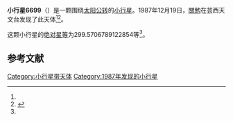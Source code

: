 {{Infobox planet
| bgcolour = #FFFFC0
| name = 6699 Igaueno
| symbol = 
| image = 
| caption = 
| discovery = yes
| discovery_ref = 
| discoverer = [[關勉|關勉]]
| discovery_site = [[芸西天文台|芸西天文台]] 
| discovered = 1987年12月19日
| designations = yes
| mp_name = 
| named_after = 
| alt_names = 1987 YK/ 1980 BT
| mp_category = [[主带小行星|主带小行星]]
| orbit_ref = <ref name="a">[http://ssd.jpl.nasa.gov/sbdb.cgi?sstr=6699 6699 Igaueno] {{Wayback|url=http://ssd.jpl.nasa.gov/sbdb.cgi?sstr=6699 |date=20140817053401 }}，小行星數據庫瀏覽器（JPL Small-Body Database Browser）－[[美国国家航空航天局|美国国家航空航天局]]喷气推进实验室</ref>
| epoch = 2456400.5 (2013年4月18日更新)
| aphelion = {{convert|3.104195586673093|AU|km|3|abbr=on|lk=out}}
| perihelion = {{convert|2.054047421733488|AU|km|3|abbr=on}}
| semimajor = {{convert|2.579121504203291|AU|km|3|abbr=on}}
| eccentricity = 0.203586408
| period = 1512.885745 [[日|日]]<br />4.14[[儒略年|儒略年]]
| avg_speed = 
| inclination = 4.894526337454412
| asc_node = 66.08391414980132
| mean_anomaly = 
| arg_peri = 299.5706789122854
| satellites = 
| physical_characteristics = yes
| dimensions = 
| mass = 
| density = 
| surface_grav = 
| escape_velocity = 
| sidereal_day = 
| axial_tilt = 
| pole_ecliptic_lat = 
| pole_ecliptic_lon = 
| albedo = 
| temperatures= 
| temp_name1 = 
| mean_temp_1 = 
| max_temp_1 = 
| temp_name2 = 
| max_temp_2 = 
| spectral_type = 
| abs_magnitude = 299.5706789122854
}}

'''小行星6699'''（{{lang-en|6699 Igaueno}}）是一颗围绕[[太阳|太阳]][[公转|公转]]的[[小行星|小行星]]。1987年12月19日，[[關勉|關勉]]在芸西天文台发现了此天体<ref name="a" /><ref>{{cite news|title=小行星列表|url=http://cfa-www.harvard.edu/iau/lists/NumberedMPs.txt|accessdate=2013-07-08|newspaper=哈佛大学|archive-date=2008-05-17|archive-url=https://web.archive.org/web/20080517010638/http://cfa-www.harvard.edu/iau/lists/NumberedMPs.txt|dead-url=no}}</ref>。

这颗小行星的[[绝对星等|绝对星等]]为299.5706789122854等<ref name="a" />。

==参考文献==
{{reflist}}
{{Minor Planet Number|[[小行星6698|小行星6698]]|[[小行星6700|小行星6700]]}}

{{小天体}}

[[Category:小行星带天体|Category:小行星带天体]]
[[Category:1987年发现的小行星|Category:1987年发现的小行星]]

{{asteroid-stub}}